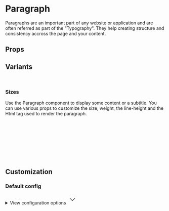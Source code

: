 
<Meta of={ParagraphStories} />

# Paragraph

Paragraphs are an important part of any website or application and are often referred as part of the "Typography". They help creating structure and consistency accross the page and your content.

<Primary />

## Props

<Controls />

## Variants

<br />

### Sizes

Use the Paragraph component to display some content or a subtitle. You can use various props to customize the size, weight, the line-height and the Html tag used to render the paragraph.

<div className="bg-slate-100 dark:bg-slate-900 p-6 rounded-sm">
  <Story of={ParagraphStories.Size2Xl} />
  <br />
  <Story of={ParagraphStories.SizeXl} />
  <br />
  <Story of={ParagraphStories.SizeLg} />
  <br />
  <Story of={ParagraphStories.SizeMd} />
  <br />
  <Story of={ParagraphStories.SizeSm} />
  <br />
  <Story of={ParagraphStories.SizeXs} />
</div>

<br />
<br />

## Customization

### Default config

<div class="relative">
  <details class="relative bg-slate-50 border border-slate-200 rounded-lg p-4 [&>summary>svg]:open:-rotate-180">
    <summary class="list-none cursor-pointer">
      <span class="font-sans text-slate-500">View configuration options</span>
      <svg
        class="w-5 h-5 text-slate-500 absolute top-5 end-4 transition-transform duration-300"
        xmlns="http://www.w3.org/2000/svg"
        width="32"
        height="32"
        viewBox="0 0 24 24"
      >
        <path
          fill="none"
          stroke="currentColor"
          strokeLinecap="round"
          strokeLinejoin="round"
          strokeWidth="2"
          d="m6 9l6 6l6-6"
        />
      </svg>
    </summary>

    <div class="!mt-4">
      <pre >
        {JSON.stringify(defaultConfig, null, 2)}
      </pre>
    </div>

  </details>
</div>
